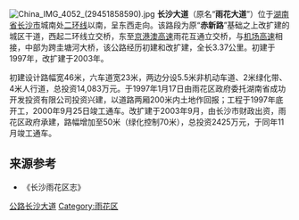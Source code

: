 [[File:China_IMG_4052_(29451858590).jpg|thumb]]
'''长沙大道'''（原名“'''雨花大道'''”）位于[[湖南省|湖南省]][[长沙市|长沙市]]城南处[[长沙二环线|二环线]]以南，呈东西走向。该路段为原“'''赤新路'''”基础之上改扩建的城区干道，西起二环线立交桥，东至[[京港澳高速公路|京港澳高速]]雨花互通立交桥，与[[长沙机场高速公路|机场高速]]相接，中部为跨圭塘河大桥，该公路经历初建和改扩建，全长3.37公里。初建于1997年，改扩建于2003年。

初建设计路幅宽46米，六车道宽23米，两边分设5.5米非机动车道、2米绿化带、4米人行道，总投资14,083万元。于1997年1月17日由雨花区政府委托湖南省成功开发投资有限公司投资兴建，以道路两厢200米内土地作回报；工程于1997年底开工，2000年9月25日竣工通车。改扩建于2003年9月，由长沙市财政出资，雨花区政府承建，路幅增加至50米（绿化控制70米），总投资2425万元，于同年11月竣工通车。

==来源参考==
* 《长沙雨花区志》

{{长沙基础设施建设}}
[[Category:长沙交通|公路长沙大道]]
[[Category:雨花区|Category:雨花区]]